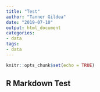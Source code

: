 ```yaml
---
title: "Test"
author: "Tanner Gildea"
date: "2019-07-10"
output: html_document
categories:
- data
tags:
- data
---
```


```r
knitr::opts_chunk$set(echo = TRUE)
```

## R Markdown Test
